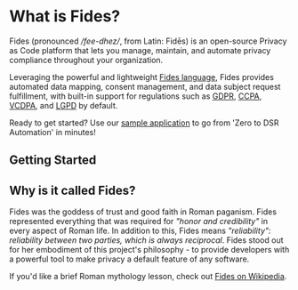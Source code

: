 
<HeroVisual title="Automate Global Privacy on Any Tech Stack" image="/assets/img/heros/fides-hero-2x.gif" />

<CtaTileWrap>
  <CtaTile title="Documentation" link="./docs" />
  <CtaTile title="Tutorials" link="./tutorials" />
  <CtaTile title="Install" link="docs/get-started/quickstart"/>
</CtaTileWrap>

# What is Fides?

Fides (pronounced */fee-dhez/*, from Latin: Fidēs) is an open-source Privacy as Code platform that lets you manage, maintain, and automate privacy compliance throughout your organization. 

Leveraging the powerful and lightweight [Fides language](https://ethyca.github.io/fideslang/), Fides provides automated data mapping, consent management, and data subject request fulfillment, with built-in support for regulations such as [GDPR](https://ico.org.uk/for-organisations/guide-to-data-protection/guide-to-the-general-data-protection-regulation-gdpr/), [CCPA](/regulations/ccpa/overview), [VCDPA](/regulations/vcdpa/overview), and [LGPD](https://iapp.org/news/a/the-new-brazilian-general-data-protection-law-a-detailed-analysis/) by default.


Ready to get started? Use our [sample application](docs/get-started/quickstart) to go from 'Zero to DSR Automation' in minutes!

## Getting Started
<KeyFeatWrap>
  <KeyFeat title="Privacy Request Automation" link="/tutorials/privacy-requests-get-started"  description="Go from 'Zero to DSR Automation' in your own infrastructure."/>
  <KeyFeat title="Data Mapping" link="/tutorials/data-mapping-get-started"  description="Generate maps of your systems and infrastructure with Fides' automated tools."/>
  <KeyFeat title="Managing Consent" link="/tutorials/consent-management-get-started"   description="Understand how Fides can help provide you with compliance-minded consent solutions."/>
</KeyFeatWrap>


## Why is it called Fides?

Fides was the goddess of trust and good faith in Roman paganism. Fides represented everything that was required for *"honor and credibility"* in every aspect of Roman life. In addition to this, Fides means *"reliability": reliability between two parties, which is always reciprocal*. Fides stood out for her embodiment of this project's philosophy - to provide developers with a powerful tool to make privacy a default feature of any software.

If you'd like a brief Roman mythology lesson, check out [Fides on Wikipedia](https://en.wikipedia.org/wiki/Fides_(deity)).



